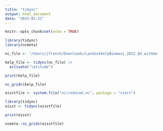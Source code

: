 ```yaml
---
title: "tidync"
output: html_document
date: "2023-01-22"
---
```


```r
knitr::opts_chunk$set(echo = TRUE)
```

```r
library(tidync)
library(ncmeta)
```

```r
nc_file <- "/Users/jfrench/Downloads/LandsatKelpBiomass_2022_Q4_withmetadata.nc"
```

```r
kelp_file <- tidync(nc_file) |> 
  activate("latitude")
```

```r
print(kelp_file)
```

```r
nc_grids(kelp_file)

```

```r
oisstfile <- system.file("nc/reduced.nc", package = "stars")

```

```r
library(tidync)
oisst <- tidync(oisstfile)
```

```r
print(oisst)
```

```r
ncmeta::nc_grids(oisstfile)
```


